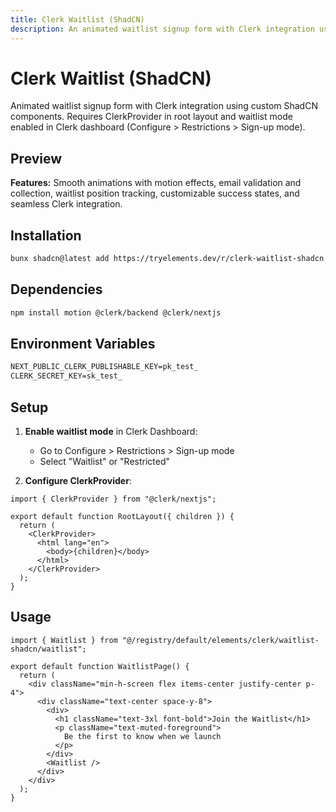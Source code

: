 ```yaml
---
title: Clerk Waitlist (ShadCN)
description: An animated waitlist signup form with Clerk integration using custom ShadCN components
---
```



# Clerk Waitlist (ShadCN)

Animated waitlist signup form with Clerk integration using custom ShadCN components. Requires ClerkProvider in root layout and waitlist mode enabled in Clerk dashboard (Configure > Restrictions > Sign-up mode).

## Preview

<div className="my-8 flex min-h-[400px] w-full items-center justify-center rounded-lg border bg-background p-8">
  <WaitlistShadcn />
</div>

**Features:** Smooth animations with motion effects, email validation and collection, waitlist position tracking, customizable success states, and seamless Clerk integration.

## Installation

```bash
bunx shadcn@latest add https://tryelements.dev/r/clerk-waitlist-shadcn
```

## Dependencies

```bash
npm install motion @clerk/backend @clerk/nextjs
```

## Environment Variables

```txt
NEXT_PUBLIC_CLERK_PUBLISHABLE_KEY=pk_test_
CLERK_SECRET_KEY=sk_test_
```

## Setup

1. **Enable waitlist mode** in Clerk Dashboard:
   - Go to Configure > Restrictions > Sign-up mode
   - Select "Waitlist" or "Restricted"

2. **Configure ClerkProvider**:

```tsx title="app/layout.tsx"
import { ClerkProvider } from "@clerk/nextjs";

export default function RootLayout({ children }) {
  return (
    <ClerkProvider>
      <html lang="en">
        <body>{children}</body>
      </html>
    </ClerkProvider>
  );
}
```

## Usage

```tsx title="app/waitlist/page.tsx"
import { Waitlist } from "@/registry/default/elements/clerk/waitlist-shadcn/waitlist";

export default function WaitlistPage() {
  return (
    <div className="min-h-screen flex items-center justify-center p-4">
      <div className="text-center space-y-8">
        <div>
          <h1 className="text-3xl font-bold">Join the Waitlist</h1>
          <p className="text-muted-foreground">
            Be the first to know when we launch
          </p>
        </div>
        <Waitlist />
      </div>
    </div>
  );
}
```

